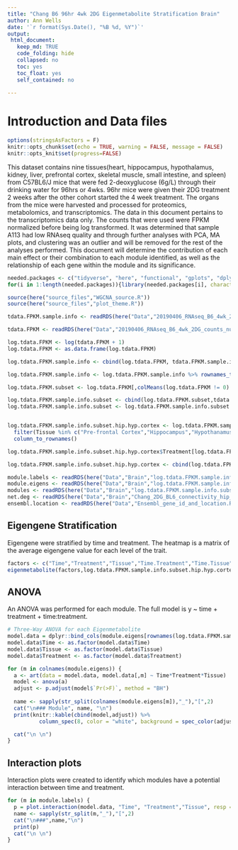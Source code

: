 ```yaml
---
title: "Chang B6 96hr 4wk 2DG Eigenmetabolite Stratification Brain"
author: Ann Wells
date: '`r format(Sys.Date(), "%B %d, %Y")`'
output:
 html_document:
   keep_md: TRUE
   code_folding: hide
   collapsed: no
   toc: yes
   toc_float: yes
   self_contained: no
   
---
```


<link rel="stylesheet" type="text/css" href="https://cdn.datatables.net/1.10.5/css/jquery.dataTables.min.css">
<script src="https://code.jquery.com/jquery-2.1.2.min.js"></script>
<script src="https://cdn.datatables.net/1.10.5/js/jquery.dataTables.min.js"></script>

<script type="text/javascript">
         $(document).ready(function() {
             $("table").DataTable();
         } );
</script>

# Introduction and Data files

```r
options(stringsAsFactors = F)
knitr::opts_chunk$set(echo = TRUE, warning = FALSE, message = FALSE)
knitr::opts_knit$set(progress=FALSE)
```

This dataset contains nine tissues(heart, hippocampus, hypothalamus, kidney, liver, prefrontal cortex, skeletal muscle, small intestine, and spleen) from C57BL6/J mice that were fed 2-deoxyglucose (6g/L) through their drinking water for 96hrs or 4wks. 96hr mice were given their 2DG treatment 2 weeks after the other cohort started the 4 week treatment. The organs from the mice were harvested and processed for proteomics, metabolomics, and transcriptomics. The data in this document pertains to the transcriptomics data only. The counts that were used were FPKM normalized before being log transformed. It was determined that sample A113 had low RNAseq quality and through further analyses with PCA, MA plots, and clustering was an outlier and will be removed for the rest of the analyses performed. This document will determine the contribution of each main effect or their combination to each module identified, as well as the relationship of each gene within the module and its significance.

```r
needed.packages <- c("tidyverse", "here", "functional", "gplots", "dplyr", "GeneOverlap", "R.utils", "reshape2","magrittr","data.table", "RColorBrewer","preprocessCore", "ARTool","emmeans", "phia", "gProfileR", "WGCNA","plotly", "pheatmap","pander", "kableExtra")
for(i in 1:length(needed.packages)){library(needed.packages[i], character.only = TRUE)}

source(here("source_files","WGCNA_source.R"))
source(here("source_files","plot_theme.R"))
```

```r
tdata.FPKM.sample.info <- readRDS(here("Data","20190406_RNAseq_B6_4wk_2DG_counts_phenotypes.RData"))

tdata.FPKM <- readRDS(here("Data","20190406_RNAseq_B6_4wk_2DG_counts_numeric.RData"))

log.tdata.FPKM <- log(tdata.FPKM + 1)
log.tdata.FPKM <- as.data.frame(log.tdata.FPKM)

log.tdata.FPKM.sample.info <- cbind(log.tdata.FPKM, tdata.FPKM.sample.info[,27238:27240])

log.tdata.FPKM.sample.info <- log.tdata.FPKM.sample.info %>% rownames_to_column() %>% filter(rowname != "A113") %>% column_to_rownames()

log.tdata.FPKM.subset <- log.tdata.FPKM[,colMeans(log.tdata.FPKM != 0) > 0.5] 

log.tdata.FPKM.sample.info.subset <- cbind(log.tdata.FPKM.subset,tdata.FPKM.sample.info[,27238:27240])
log.tdata.FPKM.sample.info.subset <- log.tdata.FPKM.sample.info.subset %>% rownames_to_column() %>% filter(rowname != "A113") %>% column_to_rownames()


log.tdata.FPKM.sample.info.subset.hip.hyp.cortex <- log.tdata.FPKM.sample.info.subset %>% rownames_to_column() %>% 
  filter(Tissue %in% c("Pre-frontal Cortex","Hippocampus","Hypothanamus")) %>% 
  column_to_rownames()

log.tdata.FPKM.sample.info.subset.hip.hyp.cortex$Treatment[log.tdata.FPKM.sample.info.subset.hip.hyp.cortex$Treatment=="None"] <- "Control"

log.tdata.FPKM.sample.info.subset.hip.hyp.cortex <- cbind(log.tdata.FPKM.sample.info.subset.hip.hyp.cortex, Time.Treatment = paste(log.tdata.FPKM.sample.info.subset.hip.hyp.cortex$Time,log.tdata.FPKM.sample.info.subset.hip.hyp.cortex$Treatment), Time.Tissue = paste(log.tdata.FPKM.sample.info.subset.hip.hyp.cortex$Time,log.tdata.FPKM.sample.info.subset.hip.hyp.cortex$Tissue), Tissue.Treatment = paste(log.tdata.FPKM.sample.info.subset.hip.hyp.cortex$Tissue,log.tdata.FPKM.sample.info.subset.hip.hyp.cortex$Treatment), Time.Treatment.Tissue = paste(log.tdata.FPKM.sample.info.subset.hip.hyp.cortex$Time, log.tdata.FPKM.sample.info.subset.hip.hyp.cortex$Treatment,log.tdata.FPKM.sample.info.subset.hip.hyp.cortex$Tissue))

module.labels <- readRDS(here("Data","Brain","log.tdata.FPKM.sample.info.subset.hip.hyp.cortex.WGCNA.module.labels.RData"))
module.eigens <- readRDS(here("Data","Brain","log.tdata.FPKM.sample.info.subset.hip.hyp.cortex.WGCNA.module.eigens.RData"))
modules <- readRDS(here("Data","Brain","log.tdata.FPKM.sample.info.subset.hip.hyp.cortex.WGCNA.module.membership.RData"))
net.deg <- readRDS(here("Data","Brain","Chang_2DG_BL6_connectivity_hip_hyp_cortex.RData"))
ensembl.location <- readRDS(here("Data","Ensembl_gene_id_and_location.RData"))
```

## Eigengene Stratification {.tabset .tabset-fade .tabset-pills}

Eigengene were stratified by time and treatment. The heatmap is a matrix of the average eigengene value for each level of the trait.

```r
factors <- c("Time","Treatment","Tissue","Time.Treatment","Time.Tissue","Tissue.Treatment","Time.Treatment.Tissue")
eigenmetabolite(factors,log.tdata.FPKM.sample.info.subset.hip.hyp.cortex)
```

## ANOVA {.tabset .tabset-fade .tabset-pills}
An ANOVA was performed for each module. The full model is y ~ time + treatment + time:treatment.

```r
# Three-Way ANOVA for each Eigenmetabolite
model.data = dplyr::bind_cols(module.eigens[rownames(log.tdata.FPKM.sample.info.subset.hip.hyp.cortex),], log.tdata.FPKM.sample.info.subset.hip.hyp.cortex[,c("Time","Treatment","Tissue")])
model.data$Time <- as.factor(model.data$Time)
model.data$Tissue <- as.factor(model.data$Tissue)
model.data$Treatment <- as.factor(model.data$Treatment)

for (m in colnames(module.eigens)) {
  a <- art(data = model.data, model.data[,m] ~ Time*Treatment*Tissue)
  model <- anova(a)
  adjust <- p.adjust(model$`Pr(>F)`, method = "BH")
  
  name <- sapply(str_split(colnames(module.eigens[m]),"_"),"[",2)
  cat("\n### Module", name, "\n")
  print(knitr::kable(cbind(model,adjust)) %>% 
          column_spec(8, color = "white", background = spec_color(adjust, end = 0.05, scale_from = c(0,0.05))))

  cat("\n \n")
}
```

## Interaction plots {.tabset .tabset-fade .tabset-pills}
Interaction plots were created to identify which modules have a potential interaction between time and treatment.

```r
for (m in module.labels) {
  p = plot.interaction(model.data, "Time", "Treatment","Tissue", resp = m)
  name <- sapply(str_split(m,"_"),"[",2)
  cat("\n###",name,"\n")
  print(p)
  cat("\n \n")
}
```